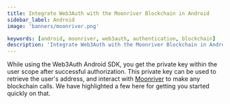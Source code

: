 ```yaml
---
title: Integrate Web3Auth with the Moonriver Blockchain in Android
sidebar_label: Android
image: 'banners/moonriver.png'

keywords: [android, moonriver, web3auth, authentication, blockchain]
description: 'Integrate Web3Auth with the Moonriver Blockchain in Android | Embedded Wallets'
---
```



<SEO
  title="Integrate Web3Auth with the Moonriver Blockchain in Android"
  description="Integrate Web3Auth with the Moonriver Blockchain in Android | Embedded Wallets"
  image="https://web3auth.io/docs/banners/moonriver.png"
  slug="/embedded-wallets/connect-blockchain/evm/moonriver/android"
/>

While using the Web3Auth Android SDK, you get the private key within the user scope after successful authorization. This private key can be used to retrieve the user's address, and interact with [Moonriver](https://moonriver.network/) to make any blockchain calls. We have highlighted a few here for getting you started quickly on that.

<EVMInteraction />
